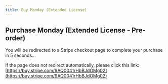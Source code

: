 ```yaml
---
title: Buy Monday (Extended License)
---
```



<Head>
  <meta httpEquiv="refresh" content="5; url='https://buy.stripe.com/9AQ0041rHbBJdOMg02'" />
</Head>

## Purchase Monday (Extended License - Pre-order)

You will be redirected to a Stripe checkout page to complete your purchase in 5 seconds…

If the page does not redirect automatically, please click this link: [https://buy.stripe.com/9AQ0041rHbBJdOMg02](https://buy.stripe.com/9AQ0041rHbBJdOMg02)
